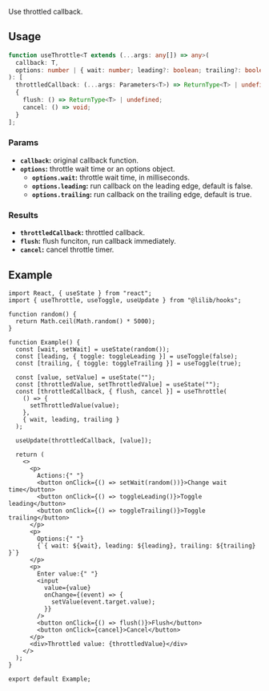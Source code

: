 
Use throttled callback.

## Usage

```ts
function useThrottle<T extends (...args: any[]) => any>(
  callback: T,
  options: number | { wait: number; leading?: boolean; trailing?: boolean }
): [
  throttledCallback: (...args: Parameters<T>) => ReturnType<T> | undefined,
  {
    flush: () => ReturnType<T> | undefined;
    cancel: () => void;
  }
];
```

### Params

- **`callback`:** original callback function.
- **`options`:** throttle wait time or an options object.
  - **`options.wait`:** throttle wait time, in milliseconds.
  - **`options.leading`:** run callback on the leading edge, default is false.
  - **`options.trailing`:** run callback on the trailing edge, default is true.

### Results

- **`throttledCallback`:** throttled callback.
- **`flush`:** flush funciton, run callback immediately.
- **`cancel`:** cancel throttle timer.

## Example

<ExampleBox>
  <UseThrottleExample />
</ExampleBox>

```tsx
import React, { useState } from "react";
import { useThrottle, useToggle, useUpdate } from "@lilib/hooks";

function random() {
  return Math.ceil(Math.random() * 5000);
}

function Example() {
  const [wait, setWait] = useState(random());
  const [leading, { toggle: toggleLeading }] = useToggle(false);
  const [trailing, { toggle: toggleTrailing }] = useToggle(true);

  const [value, setValue] = useState("");
  const [throttledValue, setThrottledValue] = useState("");
  const [throttledCallback, { flush, cancel }] = useThrottle(
    () => {
      setThrottledValue(value);
    },
    { wait, leading, trailing }
  );

  useUpdate(throttledCallback, [value]);

  return (
    <>
      <p>
        Actions:{" "}
        <button onClick={() => setWait(random())}>Change wait time</button>
        <button onClick={() => toggleLeading()}>Toggle leading</button>
        <button onClick={() => toggleTrailing()}>Toggle trailing</button>
      </p>
      <p>
        Options:{" "}
        {`{ wait: ${wait}, leading: ${leading}, trailing: ${trailing} }`}
      </p>
      <p>
        Enter value:{" "}
        <input
          value={value}
          onChange={(event) => {
            setValue(event.target.value);
          }}
        />
        <button onClick={() => flush()}>Flush</button>
        <button onClick={cancel}>Cancel</button>
      </p>
      <div>Throttled value: {throttledValue}</div>
    </>
  );
}

export default Example;
```
